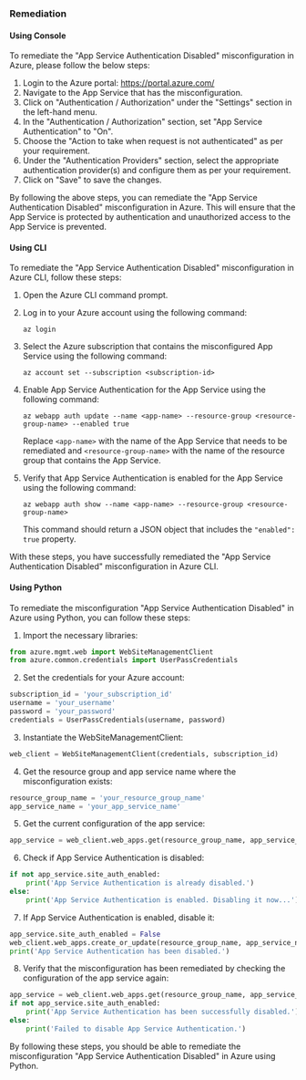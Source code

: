 ### Remediation

#### Using Console

To remediate the "App Service Authentication Disabled" misconfiguration in Azure, please follow the below steps:

1. Login to the Azure portal: https://portal.azure.com/
2. Navigate to the App Service that has the misconfiguration.
3. Click on "Authentication / Authorization" under the "Settings" section in the left-hand menu.
4. In the "Authentication / Authorization" section, set "App Service Authentication" to "On".
5. Choose the "Action to take when request is not authenticated" as per your requirement.
6. Under the "Authentication Providers" section, select the appropriate authentication provider(s) and configure them as per your requirement.
7. Click on "Save" to save the changes.

By following the above steps, you can remediate the "App Service Authentication Disabled" misconfiguration in Azure. This will ensure that the App Service is protected by authentication and unauthorized access to the App Service is prevented.

#### Using CLI

To remediate the "App Service Authentication Disabled" misconfiguration in Azure CLI, follow these steps:

1. Open the Azure CLI command prompt.

2. Log in to your Azure account using the following command:
   
   `az login`

3. Select the Azure subscription that contains the misconfigured App Service using the following command:

   `az account set --subscription <subscription-id>`

4. Enable App Service Authentication for the App Service using the following command:

   `az webapp auth update --name <app-name> --resource-group <resource-group-name> --enabled true`

   Replace `<app-name>` with the name of the App Service that needs to be remediated and `<resource-group-name>` with the name of the resource group that contains the App Service.

5. Verify that App Service Authentication is enabled for the App Service using the following command:

   `az webapp auth show --name <app-name> --resource-group <resource-group-name>`

   This command should return a JSON object that includes the `"enabled": true` property.

With these steps, you have successfully remediated the "App Service Authentication Disabled" misconfiguration in Azure CLI.

#### Using Python

To remediate the misconfiguration "App Service Authentication Disabled" in Azure using Python, you can follow these steps:

1. Import the necessary libraries:

```python
from azure.mgmt.web import WebSiteManagementClient
from azure.common.credentials import UserPassCredentials
```

2. Set the credentials for your Azure account:

```python
subscription_id = 'your_subscription_id'
username = 'your_username'
password = 'your_password'
credentials = UserPassCredentials(username, password)
```

3. Instantiate the WebSiteManagementClient:

```python
web_client = WebSiteManagementClient(credentials, subscription_id)
```

4. Get the resource group and app service name where the misconfiguration exists:

```python
resource_group_name = 'your_resource_group_name'
app_service_name = 'your_app_service_name'
```

5. Get the current configuration of the app service:

```python
app_service = web_client.web_apps.get(resource_group_name, app_service_name)
```

6. Check if App Service Authentication is disabled:

```python
if not app_service.site_auth_enabled:
    print('App Service Authentication is already disabled.')
else:
    print('App Service Authentication is enabled. Disabling it now...')
```

7. If App Service Authentication is enabled, disable it:

```python
app_service.site_auth_enabled = False
web_client.web_apps.create_or_update(resource_group_name, app_service_name, app_service)
print('App Service Authentication has been disabled.')
```

8. Verify that the misconfiguration has been remediated by checking the configuration of the app service again:

```python
app_service = web_client.web_apps.get(resource_group_name, app_service_name)
if not app_service.site_auth_enabled:
    print('App Service Authentication has been successfully disabled.')
else:
    print('Failed to disable App Service Authentication.')
```

By following these steps, you should be able to remediate the misconfiguration "App Service Authentication Disabled" in Azure using Python.

